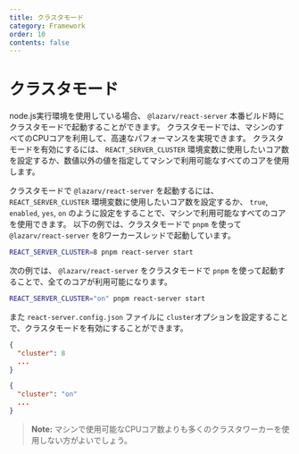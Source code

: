 ```yaml
---
title: クラスタモード
category: Framework
order: 10
contents: false
---
```


# クラスタモード

node.js実行環境を使用している場合、 `@lazarv/react-server` 本番ビルド時にクラスタモードで起動することができます。 クラスタモードでは、マシンのすべてのCPUコアを利用して、高速なパフォーマンスを実現できます。 クラスタモードを有効にするには、 `REACT_SERVER_CLUSTER` 環境変数に使用したいコア数を設定するか、数値以外の値を指定してマシンで利用可能なすべてのコアを使用します。

クラスタモードで `@lazarv/react-server` を起動するには、 `REACT_SERVER_CLUSTER` 環境変数に使用したいコア数を設定するか、 `true`, `enabled`, `yes`, `on` のように設定をすることで、マシンで利用可能なすべてのコアを使用できます。 以下の例では、クラスタモードで `pnpm` を使って`@lazarv/react-server` を8ワーカースレッドで起動しています。

```sh
REACT_SERVER_CLUSTER=8 pnpm react-server start
```

次の例では、 `@lazarv/react-server` をクラスタモードで `pnpm` を使って起動することで、全てのコアが利用可能になります。

```sh
REACT_SERVER_CLUSTER="on" pnpm react-server start
```

また `react-server.config.json` ファイルに `cluster`オプションを設定することで、クラスタモードを有効にすることができます。

```json
{
  "cluster": 8
  ...
}
```

```json
{
  "cluster": "on"
  ...
}
```

> **Note:** マシンで使用可能なCPUコア数よりも多くのクラスタワーカーを使用しない方がよいでしょう。
